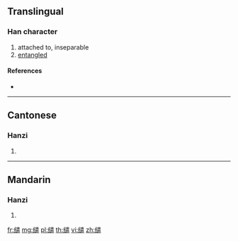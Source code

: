 {{character info/new}}
{{also|繾}}
==Translingual==

===Han character===
{{Han char|rn=120|rad=纟|as=13|sn=16|four=|canj=VMYLR}}

# attached to, inseparable
# [[entangled]]

====References====
* {{Han ref|kx=0944.251|hdz=53458.040|uh=7F31|ud=32561}}

----

==Cantonese==

===Hanzi===
{{yue-hanzi|jyut=hin2|y=hin2|tra=繾}}

# {{defn|lang=yue|sort=纟13}}

----

==Mandarin==

===Hanzi===
{{cmn-hanzi|tra=繾|pin=[[qiǎn]] ([[qian3]])|wg=ch'ien<sup>3</sup>}}

# {{defn|lang=cmn|sort=纟13}}

[[fr:缱]]
[[mg:缱]]
[[pl:缱]]
[[th:缱]]
[[vi:缱]]
[[zh:缱]]